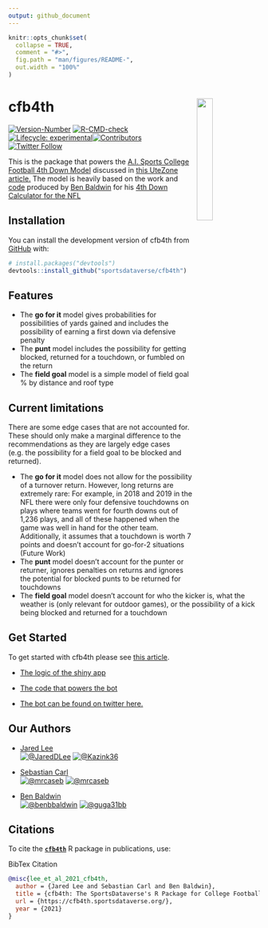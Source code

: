 ---
output: github_document
---

<!-- README.md is generated from README.Rmd. Please edit that file -->

```{r rdmesetup, include = FALSE}
knitr::opts_chunk$set(
  collapse = TRUE,
  comment = "#>",
  fig.path = "man/figures/README-",
  out.width = "100%"
)
```

# cfb4th <a href='https://cfb4th.sportsdataverse.org'><img src='https://raw.githubusercontent.com/sportsdataverse/cfb4th/main/man/figures/logo.png' align="right" width="25%" min-width="120px" /></a>

<!-- badges: start -->
[![Version-Number](https://img.shields.io/github/r-package/v/sportsdataverse/cfb4th?label=cfb4th&logo=R&style=for-the-badge)](https://github.com/sportsdataverse/cfb4th/)
[![R-CMD-check](https://img.shields.io/github/actions/workflow/status/sportsdataverse/cfb4th/R-CMD-check.yaml?branch=main&label=R-CMD-Check&logo=R&logoColor=white&style=for-the-badge)](https://github.com/sportsdataverse/cfb4th/actions/workflows/R-CMD-check.yaml)
[![Lifecycle: experimental](https://img.shields.io/badge/lifecycle-experimental-orange.svg?style=for-the-badge&logo=github)](https://lifecycle.r-lib.org/articles/stages.html#experimental)[![Contributors](https://img.shields.io/github/contributors/sportsdataverse/cfb4th?style=for-the-badge)](https://github.com/sportsdataverse/cfb4th/graphs/contributors)
[![Twitter Follow](https://img.shields.io/twitter/follow/aisports_4th.svg?color=blue&label=%40aisports_4th&logo=twitter&style=for-the-badge)](https://twitter.com/aisports_4th)

<!-- badges: end -->

This is the package that powers the [A.I. Sports College Football 4th Down Model](https://kazink.shinyapps.io/cfb_fourth_down/) discussed in [this UteZone article.](https://247sports.com/college/utah/LongFormArticle/Utah-Fourth-Downs-2020-159851937/) The model is heavily based on the work and [code](https://www.nfl4th.com/) produced by [Ben Baldwin](https://twitter.com/benbbaldwin) for his [4th Down Calculator for the NFL](https://rbsdm.com/stats/fourth_calculator/)

## **Installation**

<!-- You can install the released version of cfb4th from [CRAN](https://CRAN.R-project.org) with: -->

<!-- ``` r -->
<!-- install.packages("cfb4th") -->
<!-- ``` -->

<!-- And the development version from [GitHub](https://github.com/) with: -->

<!-- ``` r -->
<!-- # install.packages("devtools") -->
<!-- devtools::install_github("sportsdataverse/cfb4th") -->
<!-- ``` -->

You can install the development version of cfb4th from [GitHub](https://github.com/sportsdataverse/cfb4th) with:

``` r
# install.packages("devtools")
devtools::install_github("sportsdataverse/cfb4th")
```

## **Features**

* The **go for it** model gives probabilities for possibilities of yards gained and includes the possibility of earning a first down via defensive penalty
* The **punt** model includes the possibility for getting blocked, returned for a touchdown, or fumbled on the return
* The **field goal** model is a simple model of field goal % by distance and roof type

## **Current limitations**

There are some edge cases that are not accounted for. These should only make a marginal difference to the recommendations as they are largely edge cases (e.g. the possibility for a field goal to be blocked and returned).

* The **go for it** model does not allow for the possibility of a turnover return. However, long returns are extremely rare: For example, in 2018 and 2019 in the NFL there were only four defensive touchdowns on plays where teams went for fourth downs out of 1,236 plays, and all of these happened when the game was well in hand for the other team. Additionally, it assumes that a touchdown is worth 7 points and doesn't account for go-for-2 situations (Future Work)
* The **punt** model doesn’t account for the punter or returner, ignores penalties on returns and ignores the potential for blocked punts to be returned for touchdowns
* The **field goal** model doesn’t account for who the kicker is, what the weather is (only relevant for outdoor games), or the possibility of a kick being blocked and returned for a touchdown

## **Get Started**

To get started with cfb4th please see [this article](https://cfb4th.sportsdataverse.org/articles/cfb4th.html). 


* [The logic of the shiny app](https://github.com/Kazink36/cfb_fourth_down/blob/main/app.R)

* [The code that powers the bot](https://github.com/Kazink36/cfb_fourth_down/tree/main/bot)

* [The bot can be found on twitter here.](https://twitter.com/aisports_4th)

## **Our Authors**

-   [Jared Lee](https://twitter.com/JaredDLee) </br>
<a href="https://twitter.com/JaredDLee" target="blank"><img src="https://img.shields.io/twitter/follow/JaredDLee?color=blue&label=%40JaredDLee&logo=twitter&style=for-the-badge" alt="@JaredDLee" /></a>
<a href="https://github.com/Kazink36" target="blank"><img src="https://img.shields.io/github/followers/Kazink36?color=eee&logo=Github&style=for-the-badge" alt="@Kazink36" /></a>

-   [Sebastian Carl](https://twitter.com/mrcaseb)                   
<a href="https://twitter.com/mrcaseb" target="blank"><img src="https://img.shields.io/twitter/follow/mrcaseb?color=blue&label=%40mrcaseb&logo=twitter&style=for-the-badge" alt="@mrcaseb" /></a>
<a href="https://github.com/mrcaseb" target="blank"><img src="https://img.shields.io/github/followers/mrcaseb?color=eee&logo=Github&style=for-the-badge" alt="@mrcaseb" /></a>

-   [Ben Baldwin](https://twitter.com/benbbaldwin)                   
<a href="https://twitter.com/benbbaldwin" target="blank"><img src="https://img.shields.io/twitter/follow/benbbaldwin?color=blue&label=%40benbbaldwin&logo=twitter&style=for-the-badge" alt="@benbbaldwin" /></a>
<a href="https://github.com/guga31bb" target="blank"><img src="https://img.shields.io/github/followers/guga31bb?color=eee&logo=Github&style=for-the-badge" alt="@guga31bb" /></a>


## **Citations**

To cite the [**`cfb4th`**](https://cfb4th.sportsdataverse.org/) R package in publications, use:

BibTex Citation
```bibtex
@misc{lee_et_al_2021_cfb4th,
  author = {Jared Lee and Sebastian Carl and Ben Baldwin},
  title = {cfb4th: The SportsDataverse's R Package for College Football 4th Down Modeling.},
  url = {https://cfb4th.sportsdataverse.org/},
  year = {2021}
}
```

